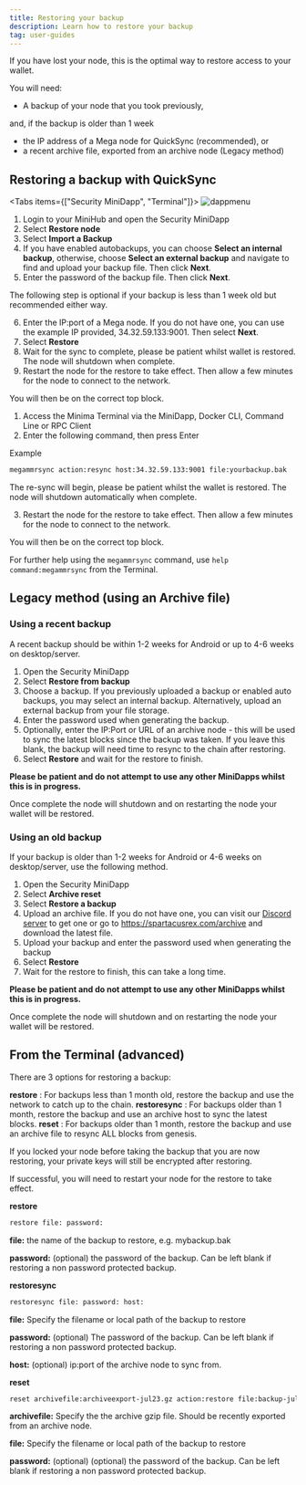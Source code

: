```yaml
---
title: Restoring your backup
description: Learn how to restore your backup
tag: user-guides
---
```


If you have lost your node, this is the optimal way to restore access to your wallet.

You will need:

- A backup of your node that you took previously,

and, if the backup is older than 1 week

- the IP address of a Mega node for QuickSync (recommended), or
- a recent archive file, exported from an archive node (Legacy method)

## Restoring a backup with QuickSync

<Tabs items={["Security MiniDapp", "Terminal"]}>
  <Tab value="Security MiniDapp">
![dappmenu](/img/app/security.png)

1. Login to your MiniHub and open the Security MiniDapp
2. Select **Restore node**
3. Select **Import a Backup**
4. If you have enabled autobackups, you can choose **Select an internal backup**, otherwise, choose **Select an external backup** and navigate to find and upload your backup file. Then click **Next**.
5. Enter the password of the backup file. Then click **Next**.

The following step is optional if your backup is less than 1 week old but recommended either way.

6. Enter the IP:port of a Mega node. If you do not have one, you can use the example IP provided, 34.32.59.133:9001. Then select **Next**.
7. Select **Restore**
8. Wait for the sync to complete, please be patient whilst wallet is restored. The node will shutdown when complete.
9. Restart the node for the restore to take effect. Then allow a few minutes for the node to connect to the network.

You will then be on the correct top block.

  </Tab>
  <Tab value="Terminal">

1. Access the Minima Terminal via the MiniDapp, Docker CLI, Command Line or RPC Client
2. Enter the following command, then press Enter

Example

```bash title="Terminal"
megammrsync action:resync host:34.32.59.133:9001 file:yourbackup.bak
```

The re-sync will begin, please be patient whilst the wallet is restored. The node will shutdown automatically when complete.

3. Restart the node for the restore to take effect. Then allow a few minutes for the node to connect to the network.

You will then be on the correct top block.

For further help using the `megammrsync` command, use `help command:megammrsync` from the Terminal.

  </Tab>
</Tabs>

## Legacy method (using an Archive file)

### Using a recent backup

A recent backup should be within 1-2 weeks for Android or up to 4-6 weeks on desktop/server.

1. Open the Security MiniDapp
2. Select **Restore from backup**
3. Choose a backup. If you previously uploaded a backup or enabled auto backups, you may select an internal backup. Alternatively, upload an external backup from your file storage.
4. Enter the password used when generating the backup.
5. Optionally, enter the IP:Port or URL of an archive node - this will be used to sync the latest blocks since the backup was taken. If you leave this blank, the backup will need time to resync to the chain after restoring.
6. Select **Restore** and wait for the restore to finish.

**Please be patient and do not attempt to use any other MiniDapps whilst this is in progress.**

Once complete the node will shutdown and on restarting the node your wallet will be restored.

### Using an old backup

If your backup is older than 1-2 weeks for Android or 4-6 weeks on desktop/server, use the following method.

1. Open the Security MiniDapp
2. Select **Archive reset**
3. Select **Restore a backup**
4. Upload an archive file. If you do not have one, you can visit our [Discord server](https://discord.com/invite/minimaglobal) to get one or go to https://spartacusrex.com/archive and download the latest file.
5. Upload your backup and enter the password used when generating the backup
6. Select **Restore**
7. Wait for the restore to finish, this can take a long time.

**Please be patient and do not attempt to use any other MiniDapps whilst this is in progress.**

Once complete the node will shutdown and on restarting the node your wallet will be restored.

## From the Terminal (advanced)

There are 3 options for restoring a backup:

**restore** : For backups less than 1 month old, restore the backup and use the network to catch up to the chain.
**restoresync** : For backups older than 1 month, restore the backup and use an archive host to sync the latest blocks.
**reset** : For backups older than 1 month, restore the backup and use an archive file to resync ALL blocks from genesis.

If you locked your node before taking the backup that you are now restoring, your private keys will still be encrypted after restoring.

If successful, you will need to restart your node for the restore to take effect.

**restore**

```bash title="Terminal"
restore file: password:
```

**file:** the name of the backup to restore, e.g. mybackup.bak

**password:** (optional) the password of the backup. Can be left blank if restoring a non password protected backup.

**restoresync**

```bash title="Terminal"
restoresync file: password: host:
```

**file:**
Specify the filename or local path of the backup to restore

**password:** (optional)
The password of the backup. Can be left blank if restoring a non password protected backup.

**host:** (optional)
ip:port of the archive node to sync from.

**reset**

```bash title="Terminal"
reset archivefile:archiveexport-jul23.gz action:restore file:backup-jul23.bak password:Longsecurepassword456
```

**archivefile:**
Specify the the archive gzip file. Should be recently exported from an archive node.

**file:**
Specify the filename or local path of the backup to restore

**password:** (optional)
(optional) the password of the backup. Can be left blank if restoring a non password protected backup.

